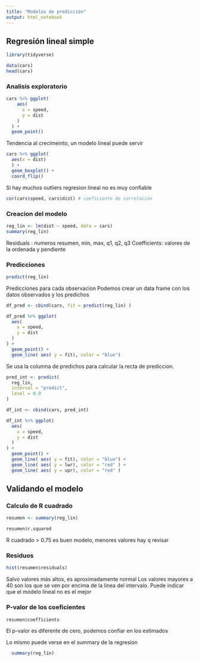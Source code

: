 ```yaml
---
title: "Modelos de predicción"
output: html_notebook
---
```


## Regresión lineal simple


```r
library(tidyverse)

data(cars)
head(cars)
```

### Analisis exploratorio

```r
cars %>% ggplot(
    aes(
      x = speed,
      y = dist
    )
  ) +
  geom_point()

```

Tendencia al crecimeinto, un modelo lineal puede servir

```r
cars %>% ggplot(
  aes(x = dist)
  ) +
  geom_boxplot() +
  coord_flip()
```

Si hay muchos outliers regresion lineal no es muy confiable

```r
cor(cars$speed, cars$dist) # coeficiente de correlacion
```

### Creacion del modelo

```r
reg_lin <- lm(dist ~ speed, data = cars)
summary(reg_lin)
```

Residuals : numeros resumen, min, max, q1, q2, q3
Coefficients: valores de la ordenada y pendiente

### Predicciones

```r
predict(reg_lin)
```

Predicciones para cada observacion
Podemos crear un data frame con los datos observados y los predichos

```r
df_pred <- cbind(cars, fit = predict(reg_lin) )
```

```r
df_pred %>% ggplot(
  aes(
    x = speed,
    y = dist
  )
) +
  geom_point() +
  geom_line( aes( y = fit), color = "blue")
```
Se usa la columna de predichos para calcular la recta de prediccion.


```r
pred_int <- predict(
  reg_lin,
  interval = "predict",
  level = 0.9
)

df_int <- cbind(cars, pred_int)
```

```r
df_int %>% ggplot(
  aes(
    x = speed,
    y = dist
  )
) +
  geom_point() +
  geom_line( aes( y = fit), color = "blue") +
  geom_line( aes( y = lwr), color = "red" ) +
  geom_line( aes( y = upr), color = "red" ) 
```

## Validando el modelo

### Calculo de R cuadrado

```r
resumen <- summary(reg_lin)

resumen$r.squared
```
R cuadrado > 0.75 es buen modelo, menores valores hay q revisar

### Residuos

```r
hist(resumen$residuals)
```

Salvo valores más altos, es aproximadamente normal
Los valores mayores a 40 son los que se ven por encima de la linea del intervalo. Puede indicar que el modelo lineal no es el mejor


### P-valor de los coeficientes

```r
resumen$coefficients
```

El p-valor es diferente de cero, podemos confiar en los estimados

Lo mismo puede verse en el summary de la regresion
```r
  summary(reg_lin)
```
